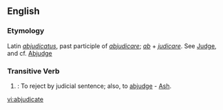 ==English==

===Etymology===
Latin ''[[abjudicatus]]'', past participle of ''[[abjudicare]]''; ''[[ab]]'' + ''[[judicare]]''. See [[Judge]], and cf. [[Abjudge]]

===Transitive Verb===
{{en-verb|abjudicat|ing}}

# {{law}}: To reject by judicial sentence; also, to [[abjudge]] - [[Ash]].

[[vi:abjudicate]]